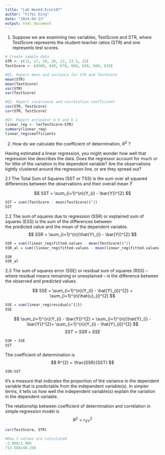 ```yaml
---
title: "Lab Week4:Econ107"
author: "Yifei Ding"
date: "2024-04-23"
output: html_document
---
```

1. Suppose we are examining two variables, TestScore and STR, where TestScore represents the student-teacher ratios (STR) and one represents test scores.
```{=latex}
\begin{array}{lrrrrrrr}
\hline & 1 & 2 & 3 & 4 & 5 & 6 & 7 \\
\hline \text { TestScore } & 680 & 640 & 670 & 660 & 630 & 660.0 & 635 \\
\text { STR } & 15 & 17 & 19 & 20 & 22 & 23.5 & 25 \\
\hline
\end{array}
```

```r
# Create sample data
STR <- c(15, 17, 19, 20, 22, 23.5, 25)
TestScore <- c(680, 640, 670, 660, 630, 660, 635)
```

```r
#Q1. Report mean and variance for STR and TestScore
mean(STR)
mean(TestScore)
var(STR)
var(TestScore)
```

```r
#Q2. Report covariance and correlation coefficient
cov(STR, TestScore)
cor(STR, TestScore)
```

```r
#Q3. Report estimator b_0 and b_1
linear_reg <- lm(TestScore~STR)
summary(linear_reg)
linear_reg$coefficients
```
2. How do we calculate the coefficient of determination, $R^{2}$ ?

Having estimated a linear regression, you might wonder how well that regression line describes the data. Does the regressor account for much or for little of the variation in the dependent variable? Are the observations tightly clustered around the regression line, or are they spread out?

2.1 The Total Sum of Squares (SST or TSS) is the sum over all squared differences between the observations and their overall mean $\bar{Y}$

$$
SST = \sum_{i=1}^{n}(Y_{i} - \bar{Y})^{2}
$$


```r
SST = sum((TestScore - mean(TestScore))^2)
SST
```


2.2 The sum of squares due to regression (SSR) or explained sum of squares (ESS) is the sum of the differences between the predicted value and the mean of the dependent variable.
$$
SSR = \sum_{i=1}^{n}(\hat{Y}_{i} - \bar{Y})^{2}
$$
```r
SSR = sum((linear_reg$fitted.values - mean(TestScore))^2)
SSR_al = sum((linear_reg$fitted.values - mean(linear_reg$fitted.values))^2)

SSR
SSR_al
```

2.3 The sum of squares error (SSE) or residual sum of squares (RSS) – where residual means remaining or unexplained – is the difference between the observed and predicted values.

$$
SSE = \sum_{i=1}^{n}(Y_{i} - \hat{Y}_{i})^{2} = \sum_{i=1}^{n}\hat{u}_{i}^{2}
$$
```r
SSE = sum(linear_reg$residuals^{2})
SSE
```

$$
\sum_{i=1}^{n}(Y_{i} - \bar{Y})^{2} = \sum_{i=1}^{n}(\hat{Y}_{i} - \bar{Y})^{2}+ \sum_{i=1}^{n}(Y_{i} - \hat{Y}_{i})^{2}
$$
$$
SST = SSR + SSE
$$

```r
SSR + SSE
SST
```

The coefficient of determination is
$$
R^{2} = \frac{SSR}{SST}
$$
```r
SSR/SST
```
It's a measure that indicates the proportion of the variance in the dependent variable that is predictable from the independent variable(s). In simpler terms, it tells us how well the independent variable(s) explain the variation in the dependent variable.


The relationship between coefficient of determination and correlation in simple regression model is
$$
R^{2} = r_{XY}^{2}
$$
```r
cor(TestScore, STR)
```


```r
#How t values are calculated
-2.968/1.966
713.568/40.258
```

